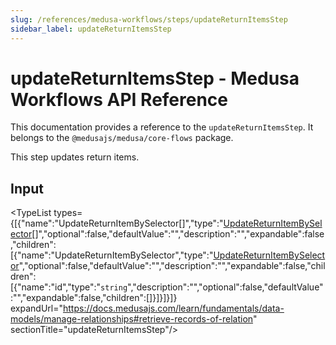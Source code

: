 ```yaml
---
slug: /references/medusa-workflows/steps/updateReturnItemsStep
sidebar_label: updateReturnItemsStep
---
```



# updateReturnItemsStep - Medusa Workflows API Reference

This documentation provides a reference to the `updateReturnItemsStep`. It belongs to the `@medusajs/medusa/core-flows` package.

This step updates return items.

## Input

<TypeList types={[{"name":"UpdateReturnItemBySelector[]","type":"[UpdateReturnItemBySelector](../../../../interfaces/core_flows.UpdateReturnItemBySelector/page.mdx)[]","optional":false,"defaultValue":"","description":"","expandable":false,"children":[{"name":"UpdateReturnItemBySelector","type":"[UpdateReturnItemBySelector](../../../../interfaces/core_flows.UpdateReturnItemBySelector/page.mdx)","optional":false,"defaultValue":"","description":"","expandable":false,"children":[{"name":"id","type":"`string`","description":"","optional":false,"defaultValue":"","expandable":false,"children":[]}]}]}]} expandUrl="https://docs.medusajs.com/learn/fundamentals/data-models/manage-relationships#retrieve-records-of-relation" sectionTitle="updateReturnItemsStep"/>
